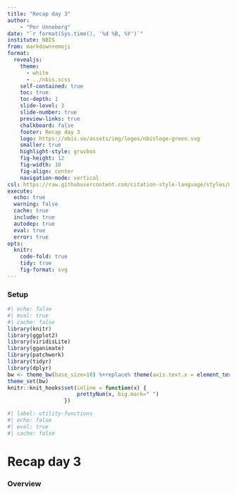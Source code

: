 ```yaml
---
title: "Recap day 3"
author:
    - "Per Unneberg"
date: "`r format(Sys.time(), '%d %B, %Y')`"
institute: NBIS
from: markdown+emoji
format:
  revealjs:
    theme:
      - white
      - ../nbis.scss
    self-contained: true
    toc: true
    toc-depth: 1
    slide-level: 3
    slide-number: true
    preview-links: true
    chalkboard: false
    footer: Recap day 3
    logo: https://nbis.se/assets/img/logos/nbislogo-green.svg
    smaller: true
    highlight-style: gruvbox
    fig-height: 12
    fig-width: 10
    fig-align: center
    navigation-mode: vertical
csl: https://raw.githubusercontent.com/citation-style-language/styles/master/apa.csl
execute:
  echo: true
  warning: false
  cache: true
  include: true
  autodep: true
  eval: true
  error: true
opts:
  knitr:
    code-fold: true
    tidy: true
    fig-format: svg
---
```


### Setup  {visibility="hidden" .unnumbered .unlisted}

```r
#| echo: false
#| eval: true
#| cache: false
library(knitr)
library(ggplot2)
library(viridisLite)
library(gganimate)
library(patchwork)
library(tidyr)
library(dplyr)
bw <- theme_bw(base_size=18) %+replace% theme(axis.text.x = element_text(angle = 45, hjust = 1, vjust = 1))
theme_set(bw)
knitr::knit_hooks$set(inline = function(x) {
                      prettyNum(x, big.mark=" ")
                  })
```
```r
#| label: utility-functions
#| echo: false
#| eval: true
#| cache: false
```


# Recap day 3

### Overview
